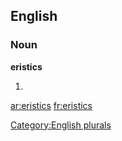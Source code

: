 ==English==

===Noun===
'''eristics'''

# {{plural of|[[eristic]]}}

[[Category:English plurals]]

[[ar:eristics]]
[[fr:eristics]]